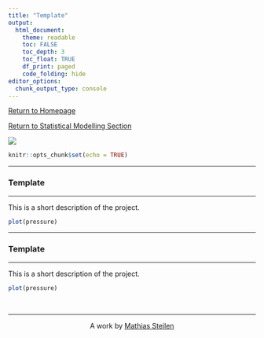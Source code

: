 ---
title: "Template"
output: 
  html_document:
    theme: readable
    toc: FALSE
    toc_depth: 3
    toc_float: TRUE
    df_print: paged
    code_folding: hide
editor_options: 
  chunk_output_type: console
---

[Return to Homepage](https://mathiassteilen.github.io/)

[Return to Statistical Modelling Section](https://mathiassteilen.github.io/modelling.html)

![](../Graphics/penguin.jpg)

```{r setup, include=FALSE}
knitr::opts_chunk$set(echo = TRUE)
```

***
### Template
***

This is a short description of the project.

```{r pressure}
plot(pressure)
```

***
### Template
***

This is a short description of the project.

```{r pressure}
plot(pressure)
```


&nbsp;
<hr />
<p style="text-align: center;">A work by <a href="https://www.linkedin.com/in/mathias-steilen/">Mathias Steilen</a></p>
&nbsp;